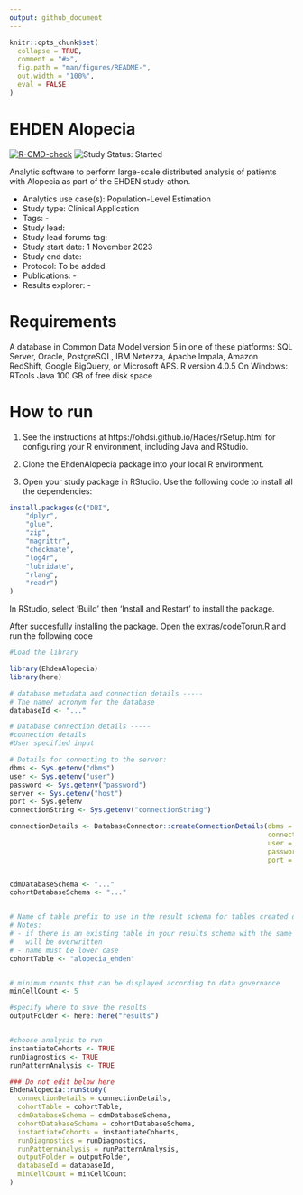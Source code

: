 ```yaml
---
output: github_document
---
```


<!-- README.md is generated from README.Rmd. Please edit that file -->

```r
knitr::opts_chunk$set(
  collapse = TRUE,
  comment = "#>",
  fig.path = "man/figures/README-",
  out.width = "100%",
  eval = FALSE
)
```

# EHDEN Alopecia

<!-- badges: start -->
[![R-CMD-check](https://github.com/ohdsi-studies/EhdenAlopecia/actions/workflows/R-CMD-check.yaml/badge.svg)](https://github.com/ohdsi-studies/EhdenAlopecia/actions/workflows/R-CMD-check.yaml)
<img src="https://img.shields.io/badge/Study%20Status-Started-blue.svg" alt="Study Status: Started">
<!-- badges: end -->

Analytic software to perform large-scale distributed analysis of patients with Alopecia as part of the EHDEN study-athon.

- Analytics use case(s): Population-Level Estimation
- Study type: Clinical Application
- Tags: -
- Study lead: 
- Study lead forums tag: 
- Study start date: 1 November 2023
- Study end date: -
- Protocol: To be added
- Publications: -
- Results explorer: -

# Requirements


A database in Common Data Model version 5 in one of these platforms: SQL Server, Oracle, PostgreSQL, IBM Netezza, Apache Impala, Amazon RedShift, Google BigQuery, or Microsoft APS.
R version 4.0.5
On Windows: RTools
Java
100 GB of free disk space

# How to run
1. See the instructions at https://ohdsi.github.io/Hades/rSetup.html for configuring your R environment, including Java and RStudio.

2. Clone the EhdenAlopecia package into your local R environment.

3. Open your study package in RStudio. Use the following code to install all the dependencies:
```R
install.packages(c("DBI",
    "dplyr",
    "glue",
    "zip",
    "magrittr",
    "checkmate",
    "log4r",
    "lubridate",
    "rlang",
    "readr")
)
```

In RStudio, select 'Build' then 'Install and Restart' to install the  package.

After succesfully installing the package. Open the extras/codeTorun.R and run the following code

```R
#Load the library

library(EhdenAlopecia)
library(here)

# database metadata and connection details -----
# The name/ acronym for the database
databaseId <- "..."

# Database connection details -----
#connection details
#User specified input

# Details for connecting to the server:
dbms <- Sys.getenv("dbms")
user <- Sys.getenv("user")
password <- Sys.getenv("password")
server <- Sys.getenv("host")
port <- Sys.getenv
connectionString <- Sys.getenv("connectionString")

connectionDetails <- DatabaseConnector::createConnectionDetails(dbms = dbms,
                                                                connectionString = connectionString,
                                                                user = user,
                                                                password = password,
                                                                port = port)


cdmDatabaseSchema <- "..."
cohortDatabaseSchema <- "..."


# Name of table prefix to use in the result schema for tables created during the study.
# Notes:
# - if there is an existing table in your results schema with the same names it
#   will be overwritten
# - name must be lower case
cohortTable <- "alopecia_ehden"


# minimum counts that can be displayed according to data governance
minCellCount <- 5

#specify where to save the results
outputFolder <- here::here("results")


#choose analysis to run
instantiateCohorts <- TRUE
runDiagnostics <- TRUE
runPatternAnalysis <- TRUE

### Do not edit below here
EhdenAlopecia::runStudy(
  connectionDetails = connectionDetails, 
  cohortTable = cohortTable, 
  cdmDatabaseSchema = cdmDatabaseSchema, 
  cohortDatabaseSchema = cohortDatabaseSchema,
  instantiateCohorts = instantiateCohorts,
  runDiagnostics = runDiagnostics,
  runPatternAnalysis = runPatternAnalysis,
  outputFolder = outputFolder,
  databaseId = databaseId,
  minCellCount = minCellCount
)

```
